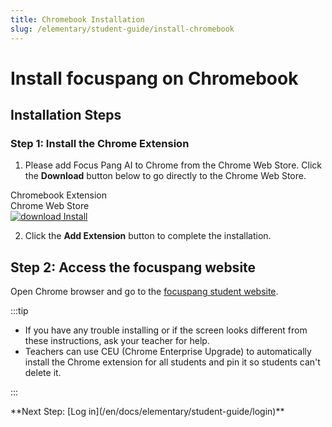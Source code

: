 ```yaml
---
title: Chromebook Installation
slug: /elementary/student-guide/install-chromebook
---
```


# Install focuspang on Chromebook

## Installation Steps

### Step 1: Install the Chrome Extension

1. Please add Focus Pang AI to Chrome from the Chrome Web Store. Click the **Download** button below to go directly to the Chrome Web Store.

<div class="fp-download-container fp-download-green">
  <div>
    <div class="fp-download-title">Chromebook Extension</div>
    <div class="fp-download-desc">Chrome Web Store</div>
  </div>
  <a
    class="fp-download-button"
    href="https://chromewebstore.google.com/detail/%ED%8F%AC%EC%BB%A4%EC%8A%A4%ED%8C%A1-ai-%ED%81%AC%EB%A1%AC%EC%97%A3%EC%A7%80%EC%9A%A9/egokmjmmjaeeipngkeljjaoibjafeacp"
  >
    <img
      class="fp-download-icon"
      src="/img/download-white-icon.svg"
      alt="download"
    />
    Install
  </a>
</div>

2. Click the **Add Extension** button to complete the installation.

## Step 2: Access the focuspang website

Open Chrome browser and go to the [focuspang student website](https://student.focuspang.com).

:::tip

- If you have any trouble installing or if the screen looks different from these instructions, ask your teacher for help.
- Teachers can use CEU (Chrome Enterprise Upgrade) to automatically install the Chrome extension for all students and pin it so students can't delete it.

:::

<div class="link-center">
  **Next Step: [Log in](/en/docs/elementary/student-guide/login)**
</div>
